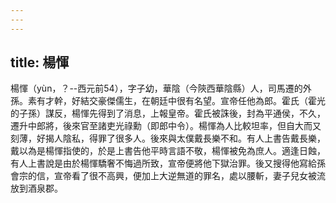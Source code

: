 ```yaml
---
---
---
```

title: 楊惲
---



楊惲（yùn，？--西元前54），字子幼，華陰（今陝西華陰縣）人，司馬遷的外孫。素有才幹，好結交豪傑儒生，在朝廷中很有名望。宣帝任他為郎。霍氏（霍光的子孫）謀反，楊惲先得到了消息，上報皇帝。霍氏被誅後，封為平通侯，不久，遷升中郎將，後來官至諸吏光祿勳（即郎中令）。楊惲為人比較坦率，但自大而又刻薄，好揭人陰私，得罪了很多人。後來與太僕戴長樂不和。有人上書告戴長樂，戴以為是楊惲指使的，於是上書告他平時言語不敬，楊惲被免為庶人。適逢日蝕，有人上書說是由於楊惲驕奢不悔過所致，宣帝便將他下獄治罪。後又搜得他寫給孫會宗的信，宣帝看了很不高興，便加上大逆無道的罪名，處以腰斬，妻子兒女被流放到酒泉郡。
